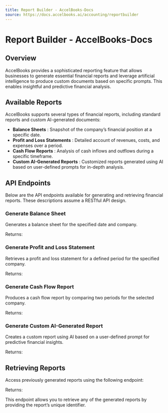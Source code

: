 ```yaml
---
title: Report Builder - AccelBooks-Docs
source: https://docs.accelbooks.ai/accounting/reportbuilder
---
```


# Report Builder - AccelBooks-Docs

## Overview

AccelBooks provides a sophisticated reporting feature that allows businesses to generate essential financial reports and leverage artificial intelligence to produce custom documents based on specific prompts. This enables insightful and predictive financial analysis.

## Available Reports

AccelBooks supports several types of financial reports, including standard reports and custom AI-generated documents:

  * **Balance Sheets** : Snapshot of the company’s financial position at a specific date.
  * **Profit and Loss Statements** : Detailed account of revenues, costs, and expenses over a period.
  * **Cash Flow Reports** : Analysis of cash inflows and outflows during a specific timeframe.
  * **Custom AI-Generated Reports** : Customized reports generated using AI based on user-defined prompts for in-depth analysis.



## API Endpoints

Below are the API endpoints available for generating and retrieving financial reports. These descriptions assume a RESTful API design.

### Generate Balance Sheet

Generates a balance sheet for the specified date and company.

Returns:

### Generate Profit and Loss Statement

Retrieves a profit and loss statement for a defined period for the specified company.

Returns:

### Generate Cash Flow Report

Produces a cash flow report by comparing two periods for the selected company.

Returns:

### Generate Custom AI-Generated Report

Creates a custom report using AI based on a user-defined prompt for predictive financial insights.

Returns:

## Retrieving Reports

Access previously generated reports using the following endpoint:

Returns:

This endpoint allows you to retrieve any of the generated reports by providing the report’s unique identifier.
